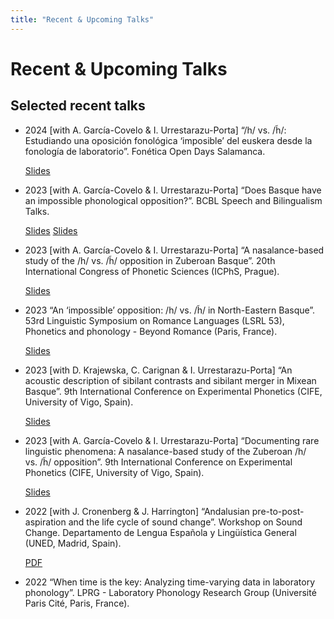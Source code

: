 ```yaml
---
title: "Recent & Upcoming Talks"
---
```


# Recent & Upcoming Talks

## Selected recent talks

- 2024 [with A. García-Covelo & I. Urrestarazu-Porta] "/h/ vs. /h̃/: Estudiando una oposición fonológica 'imposible' del euskera desde la fonología de laboratorio". Fonética Open Days Salamanca.
  <div class="touch-aware-links">
    <a href="/static/slides/larraine-osoa/2024-larraine-h-fod.html" class="slides-link"><i class="fas fa-chalkboard-teacher"></i><span class="link-text">Slides</span></a>
  </div>

- 2023 [with A. García-Covelo & I. Urrestarazu-Porta] "Does Basque have an impossible phonological opposition?". BCBL Speech and Bilingualism Talks.
  <div class="touch-aware-links">
    <a href="/static/slides/larraine-osoa/2023-larraine-nasals-bcbl.html" class="slides-link"><i class="fas fa-chalkboard-teacher"></i><span class="link-text">Slides</span></a>
    <a href="/static/slides/larraine-osoa/2024-larraine-h-ehu.html" class="slides-link"><i class="fas fa-chalkboard-teacher"></i><span class="link-text">Slides</span></a>
  </div>

- 2023 [with A. García-Covelo & I. Urrestarazu-Porta] "A nasalance-based study of the /h/ vs. /h̃/ opposition in Zuberoan Basque". 20th International Congress of Phonetic Sciences (ICPhS, Prague).
  <div class="touch-aware-links">
    <a href="https://urrestarazu.gitlab.io/slides-icphs/2023-larraine-nasals-icphs.html" class="slides-link"><i class="fas fa-chalkboard-teacher"></i><span class="link-text">Slides</span></a>
  </div>

- 2023 "An 'impossible' opposition: /h/ vs. /h̃/ in North-Eastern Basque". 53rd Linguistic Symposium on Romance Languages (LSRL 53), Phonetics and phonology - Beyond Romance (Paris, France).
  <div class="touch-aware-links">
    <a href="/static/slides/h/paris.html" class="slides-link"><i class="fas fa-chalkboard-teacher"></i><span class="link-text">Slides</span></a>
  </div>

- 2023 [with D. Krajewska, C. Carignan & I. Urrestarazu-Porta] "An acoustic description of sibilant contrasts and sibilant merger in Mixean Basque". 9th International Conference on Experimental Phonetics (CIFE, University of Vigo, Spain).
  <div class="touch-aware-links">
    <a href="https://urrestarazu.gitlab.io/slides/2023-vigo-sibilants.html" class="slides-link"><i class="fas fa-chalkboard-teacher"></i><span class="link-text">Slides</span></a>
  </div>

- 2023 [with A. García-Covelo & I. Urrestarazu-Porta] "Documenting rare linguistic phenomena: A nasalance-based study of the Zuberoan /h/ vs. /h̃/ opposition". 9th International Conference on Experimental Phonetics (CIFE, University of Vigo, Spain).
  <div class="touch-aware-links">
    <a href="/static/slides/h/vigo.html" class="slides-link"><i class="fas fa-chalkboard-teacher"></i><span class="link-text">Slides</span></a>
  </div>

- 2022 [with J. Cronenberg & J. Harrington] "Andalusian pre-to-post-aspiration and the life cycle of sound change". Workshop on Sound Change. Departamento de Lengua Española y Lingüística General (UNED, Madrid, Spain).
  <div class="touch-aware-links">
    <a href="/static/files/slides/h/UNED-Slides.pdf" class="pdf-link"><i class="ai ai-open-access"></i><span class="link-text">PDF</span></a>
  </div>

- 2022 "When time is the key: Analyzing time-varying data in laboratory phonology". LPRG - Laboratory Phonology Research Group (Université Paris Cité, Paris, France).